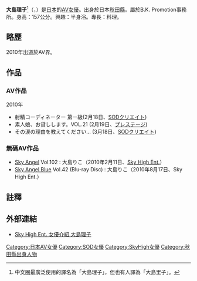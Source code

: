 {{BLP unsourced|time=2022-02-12T03:35:42+00:00}}
{{AV女優|
|モデル名=大島 りこ
|ふりがな=おおしま りこ
|画像ファイル=
|別名=
|愛称=
|生年=1989
|生月=11
|生日=11
|出身地={{JPN}}・[[秋田縣|秋田縣]]
|血液型=
|時点=
|身長=158
|体重=
|バスト=85
|ウエスト=61
|ヒップ=86
|カップ=D
|股下=
|靴=
|身体備考=
|活動備考=
|他の活動=
|その他=
|ジャンル=[[色情片|色情片]]
|AV出演期間=2010年 -
}}
{{japanese|japanese=大島 りこ|kana=おおしま りこ|romaji=Ooshima Riko}}
'''大島理子'''<ref>中文圈最廣泛使用的譯名為「大島理子」，但也有人譯為「大島里子」。</ref>（{{lang-ja|大島りこ、おおしま りこ}}，{{bd|1989年|11月11日|}}）是[[日本|日本]]的[[AV女優|AV女優]]。出身於日本[[秋田縣|秋田縣]]。屬於B.K. Promotion事務所。身高：157公分。興趣：半身浴。專長：料理。

== 略歷 ==
2010年出道於AV界。

== 作品 ==
=== AV作品 ===
; 2010年
* 射精コーディネーター 第一級(2月18日、[[SODクリエイト|SODクリエイト]])
* 素人娘、お貸しします。VOL.21 (2月19日、[[プレステージ|プレステージ]])
* その涙の理由を教えてください… (3月18日、[[SODクリエイト|SODクリエイト]])

=== 無碼AV作品 ===
* [[Sky_Angel|Sky Angel]] Vol.102 : 大島りこ（2010年2月11日、[[Sky_High_Ent.|Sky High Ent.]]）
* [[Sky_Angel_Blue|Sky Angel Blue]] Vol.42 (Blu-ray Disc) : 大島りこ（2010年8月17日、Sky High Ent.）

==註釋==
<references/>

== 外部連結 ==
* [https://web.archive.org/web/20100529100059/http://skyhighpremium.com/actress/catid_4-itemid_1080.html Sky High Ent. 女優介紹 大島理子]

{{DEFAULTSORT:Ooshima Riko}}
[[Category:日本AV女優|Category:日本AV女優]]
[[Category:SOD女優|Category:SOD女優]]
[[Category:SkyHigh女優|Category:SkyHigh女優]]
[[Category:秋田縣出身人物|Category:秋田縣出身人物]]


{{Pornstar-stub}}